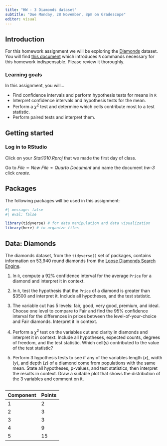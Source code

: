```yaml
---
title: "HW - 3 Diamonds dataset"
subtitle: "Due Monday, 28 November, 8pm on Gradescope"
editor: visual
---
```


## Introduction

For this homework assignment we will be exploring the [Diamonds](https://www.diamondse.info/) dataset. You will find [this document](https://stats1010-f22.github.io/website/supplemental/tests_R.html#comparison) which introduces `R` commands necessary for this homework indispensable. Please review it thoroughly.

### Learning goals

In this assignment, you will...

-   Find confidence intervals and perform hypothesis tests for means in `R`
-   Interpret confidence intervals and hypothesis tests for the mean.
-   Perform a $\chi^2$ test and determine which cells contribute most to a test statistic.
-   Perform paired tests and interpret them.

## Getting started

### Log in to RStudio

Click on your *Stat1010.Rproj* that we made the first day of class.

Go to *File* ➛ *New File* ➛ *Quarto Document* and name the document *hw-3* click *create.*

## Packages

The following packages will be used in this assignment:

```r
#| message: false
#| eval: false

library(tidyverse) # for data manipulation and data visualization
library(here) # to organize files
```

## Data: Diamonds

The diamonds dataset, from the `tidyverse()` set of packages, contains information on 53,940 round diamonds from the [Loose Diamonds Search Engine](https://www.diamondse.info/).

1.  In `R`, compute a 92% confidence interval for the average `Price` for a diamond and interpret it in context.

2.  In `R`, test the hypothesis that the `Price` of a diamond is greater than \$3500 and interpret it. Include all hypotheses, and the test statistic.

3.  The variable cut has 5 levels: fair, good, very good, premium, and ideal. Choose one level to compare to Fair and find the 95% confidence interval for the differences in prices between the level-of-your-choice and Fair diamonds. Interpret it in context.

4.  Perform a $\chi^2$ test on the variables cut and clarity in diamonds and interpret it in context. Include all hypotheses, expected counts, degrees of freedom, and the test statistic. Which cell(s) contributed to the value of the test statistic?

5.  Perform 3 hypothesis tests to see if any of the variables length ($x$), width ($y$), and depth ($z$) of a diamond come from populations with the same mean. State all hypotheses, p-values, and test statistics, then interpret the results in context. Draw a suitable plot that shows the distribution of the 3 variables and comment on it.

## 

| Component | Points |
|-----------|--------|
| 1         | 2      |
| 2         | 3      |
| 3         | 3      |
| 4         | 9      |
| 5         | 15     |
